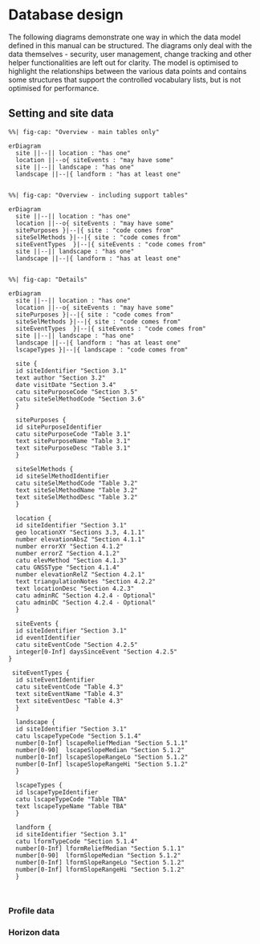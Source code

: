# Database design

The following diagrams demonstrate one way in which the data model defined in this manual can be structured. The diagrams only deal with the data themselves - security, user management, change tracking and other helper functionalities are left out for clarity. The model is optimised to highlight the relationships between the various data points and contains some structures that support the controlled vocabulary lists, but is not optimised for performance.

## Setting and site data

```mermaid
%%| fig-cap: "Overview - main tables only"

erDiagram
  site ||--|| location : "has one"
  location ||--o{ siteEvents : "may have some"
  site ||--|| landscape : "has one"
  landscape ||--|{ landform : "has at least one"
  

```

```mermaid
%%| fig-cap: "Overview - including support tables"

erDiagram
  site ||--|| location : "has one"
  location ||--o{ siteEvents : "may have some"
  sitePurposes }|--|{ site : "code comes from"
  siteSelMethods }|--|{ site : "code comes from"
  siteEventTypes  }|--|{ siteEvents : "code comes from"
  site ||--|| landscape : "has one"
  landscape ||--|{ landform : "has at least one"
  

```



```mermaid
%%| fig-cap: "Details"

erDiagram
  site ||--|| location : "has one"
  location ||--o{ siteEvents : "may have some"
  sitePurposes }|--|{ site : "code comes from"
  siteSelMethods }|--|{ site : "code comes from"
  siteEventTypes  }|--|{ siteEvents : "code comes from"
  site ||--|| landscape : "has one"
  landscape ||--|{ landform : "has at least one"
  lscapeTypes }|--|{ landscape : "code comes from"
  
  site {
  id siteIdentifier "Section 3.1"
  text author "Section 3.2"
  date visitDate "Section 3.4"
  catu sitePurposeCode "Section 3.5"
  catu siteSelMethodCode "Section 3.6"
  }
  
  sitePurposes {
  id sitePurposeIdentifier
  catu sitePurposeCode "Table 3.1"
  text sitePurposeName "Table 3.1"
  text sitePurposeDesc "Table 3.1"
  }
  
  siteSelMethods {
  id siteSelMethodIdentifier
  catu siteSelMethodCode "Table 3.2"
  text siteSelMethodName "Table 3.2"
  text siteSelMethodDesc "Table 3.2" 
  }
  
  location {
  id siteIdentifier "Section 3.1"
  geo locationXY "Sections 3.3, 4.1.1"
  number elevationAbsZ "Section 4.1.1"
  number errorXY "Section 4.1.2"
  number errorZ "Section 4.1.2"
  catu elevMethod "Section 4.1.3"
  catu GNSSType "Section 4.1.4"
  number elevationRelZ "Section 4.2.1"
  text triangulationNotes "Section 4.2.2"
  text locationDesc "Section 4.2.3"
  catu adminRC "Section 4.2.4 - Optional"
  catu adminDC "Section 4.2.4 - Optional"
  }
  
  siteEvents {
  id siteIdentifier "Section 3.1"
  id eventIdentifier 
  catu siteEventCode "Section 4.2.5"
  integer[0-Inf] daysSinceEvent "Section 4.2.5"
}

 siteEventTypes {
  id siteEventIdentifier
  catu siteEventCode "Table 4.3"
  text siteEventName "Table 4.3"
  text siteEventDesc "Table 4.3"
  }
  
  landscape {
  id siteIdentifier "Section 3.1"
  catu lscapeTypeCode "Section 5.1.4"
  number[0-Inf] lscapeReliefMedian "Section 5.1.1"
  number[0-90]  lscapeSlopeMedian "Section 5.1.2"
  number[0-Inf] lscapeSlopeRangeLo "Section 5.1.2"
  number[0-Inf] lscapeSlopeRangeHi "Section 5.1.2"
  }

  lscapeTypes {
  id lscapeTypeIdentifier
  catu lscapeTypeCode "Table TBA"
  text lscapeTypeName "Table TBA"
  }
  
  landform {
  id siteIdentifier "Section 3.1"
  catu lformTypeCode "Section 5.1.4"
  number[0-Inf] lformReliefMedian "Section 5.1.1"
  number[0-90]  lformSlopeMedian "Section 5.1.2"
  number[0-Inf] lformSlopeRangeLo "Section 5.1.2"
  number[0-Inf] lformSlopeRangeHi "Section 5.1.2"
  }



```

### Profile data





### Horizon data




